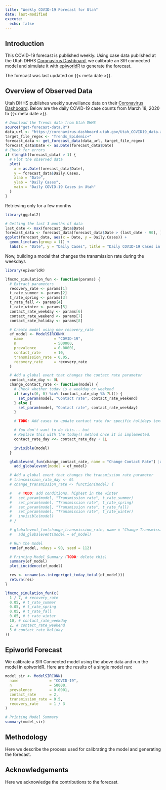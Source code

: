 ```yaml
---
title: "Weekly COVID-19 Forecast for Utah"
date: last-modified
execute:
  echo: false
---
```


## Introduction

This COVID-19 forecast is published weekly.
Using case data published at the Utah DHHS [Coronavirus Dashboard](https://coronavirus.utah.gov/case-counts/), we calibrate an SIR connected model and simulate it with [epiworldR](https://github.com/UofUEpiBio/epiworldR) to generate the forecast.

The forecast was last updated on {{< meta date >}}.

## Overview of Observed Data
Utah DHHS publishes weekly surveillance data on their [Coronavirus Dashboard](https://coronavirus.utah.gov/case-counts/).
Below are the daily COVID-19 case counts from March 18, 2020 to {{< meta date >}}.

```r
# Download the Trends data from Utah DHHS
source("get-forecast-data.R")
data_url <- "https://coronavirus-dashboard.utah.gov/Utah_COVID19_data.zip"
target_file_regex <- "Trends_Epidemic+"
forecast_data <- get_forecast_data(data_url, target_file_regex)
forecast_data$Date <- as.Date(forecast_data$Date)
# Check for errors
if (length(forecast_data) > 1) {
  # Plot the observed data
  plot(
    x = as.Date(forecast_data$Date),
    y = forecast_data$Daily.Cases,
    xlab = "Date",
    ylab = "Daily Cases",
    main = "Daily COVID-19 Cases in Utah"
  )
}
```

Retrieving only for a few months

```r
library(ggplot2)

# Getting the last 3 months of data
last_date <- max(forecast_data$Date)
forecast_data <- forecast_data[forecast_data$Date > (last_date - 90), ]
ggplot(forecast_data, aes(x = Date, y = Daily.Cases)) +
  geom_line(aes(group = 1)) +
  labs(x = "Date", y = "Daily Cases", title = "Daily COVID-19 Cases in Utah")
```

Now, building a model that changes the transmission rate during the weekdays

```r
library(epiworldR)

lfmcmc_simulation_fun <- function(params) {
  # Extract parameters
  recovery_rate <- params[1]
  t_rate_summer <- params[2]
  t_rate_spring <- params[3]
  t_rate_fall <- params[4]
  t_rate_winter <- params[5]
  contact_rate_weekday <- params[6]
  contact_rate_weekend <- params[7]
  contact_rate_holiday <- params[8]

  # Create model using new recovery_rate
  ef_model <- ModelSIRCONN(
    name              = "COVID-19",
    n                 = 500000,
    prevalence        = 0.00001,
    contact_rate      = 10,
    transmission_rate = 0.05,
    recovery_rate     = recovery_rate
  )

  # Add a global event that changes the contact rate parameter
  contact_rate_day <- 0L
  change_contact_rate <- function(model) {
    # Check whether today is a weekday or weekend
    if (any(c(6, 0) %in% (contact_rate_day %% 7L))) {
      set_param(model, "Contact rate", contact_rate_weekend)
    } else {
      set_param(model, "Contact rate", contact_rate_weekday)
    }

    # TODO: Add cases to update contact rate for specific holidays (extract from the 90 days of data)

    # You don't want to do this... but
    # Replace this with the today() method once it is implemented.
    contact_rate_day <<- contact_rate_day + 1L

    invisible(model)
  }

  globalevent_fun(change_contact_rate, name = "Change Contact Rate") |>
    add_globalevent(model = ef_model)

  # Add a global event that changes the transmission rate parameter
  # transmission_rate_day <- 0L
  # change_transmission_rate <- function(model) {

  #   # TODO: add conditions, highest in the winter
  #   set_param(model, "Transmission rate", t_rate_summer)
  #   set_param(model, "Transmission rate", t_rate_spring)
  #   set_param(model, "Transmission rate", t_rate_fall)
  #   set_param(model, "Transmission rate", t_rate_winter)
  #   invisible(model)
  # }

  # globalevent_fun(change_transmission_rate, name = "Change Transmission Rate") |>
  #   add_globalevent(model = ef_model)

  # Run the model
  run(ef_model, ndays = 90, seed = 112)

  # Printing Model Summary (TODO: delete this)
  summary(ef_model)
  plot_incidence(ef_model)

  res <- unname(as.integer(get_today_total(ef_model)))
  return(res)
}

lfmcmc_simulation_fun(c(
  1 / 7, # recovery_rate
  0.05, # t_rate_summer
  0.05, # t_rate_spring
  0.05, # t_rate_fall
  0.05, # t_rate_winter
  10, # contact_rate_weekday
  2, # contact_rate_weekend
  5 # contact_rate_holiday
))
```

## Epiworld Forecast
We calibrate a SIR Connected model using the above data and run the model in epiworldR.
Here are the results of a single model run:
```r
model_sir <- ModelSIRCONN(
  name              = "COVID-19",
  n                 = 50000,
  prevalence        = 0.0001,
  contact_rate      = 2,
  transmission_rate = 0.5,
  recovery_rate     = 1 / 3
)

# Printing Model Summary
summary(model_sir)
```

## Methodology
Here we describe the process used for calibrating the model and generating the forecast.

## Acknowledgements
Here we acknowledge the contributions to the forecast.
